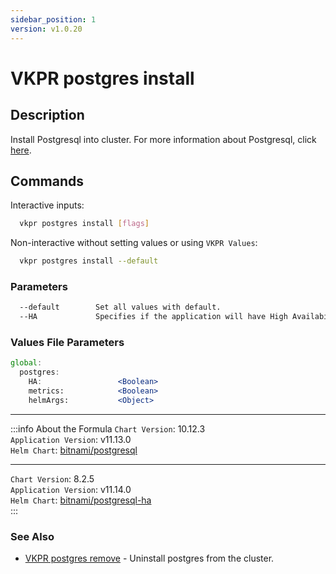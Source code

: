 ```yaml
---
sidebar_position: 1
version: v1.0.20
---
```


# VKPR postgres install

## Description

Install Postgresql into cluster. For more information about Postgresql, click [here](https://www.postgresql.org/).

## Commands

Interactive inputs:

```bash
  vkpr postgres install [flags]
```

Non-interactive without setting values or using `VKPR Values`:

```bash
  vkpr postgres install --default
```

### Parameters

```txt
  --default        Set all values with default.
  --HA             Specifies if the application will have High Availability.   Default: false
```

### Values File Parameters

```jsx title="vkpr.yaml"
global:
  postgres:
    HA:                 <Boolean>
    metrics:            <Boolean>
    helmArgs:           <Object>
```

---

:::info About the Formula
`Chart Version`: 10.12.3 <br/>
`Application Version`: v11.13.0 <br/>
`Helm Chart`: [bitnami/postgresql](https://artifacthub.io/packages/helm/bitnami/postgresql) <br/>

---

`Chart Version`: 8.2.5 <br/>
`Application Version`: v11.14.0 <br/>
`Helm Chart`: [bitnami/postgresql-ha](https://artifacthub.io/packages/helm/bitnami/postgresql-ha) <br/>
:::

### See Also

- [VKPR postgres remove](/docs/commands/postgresql/vkpr_postgres_remove) - Uninstall postgres from the cluster.
